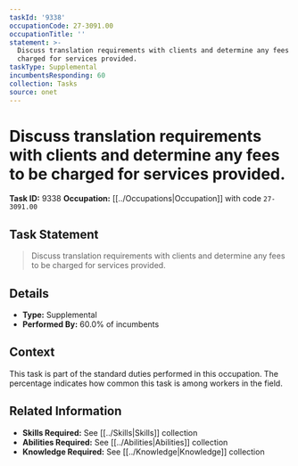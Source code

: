 ```yaml
---
taskId: '9338'
occupationCode: 27-3091.00
occupationTitle: ''
statement: >-
  Discuss translation requirements with clients and determine any fees to be
  charged for services provided.
taskType: Supplemental
incumbentsResponding: 60
collection: Tasks
source: onet
---
```

# Discuss translation requirements with clients and determine any fees to be charged for services provided.

**Task ID:** 9338
**Occupation:** [[../Occupations|Occupation]] with code `27-3091.00`

## Task Statement

> Discuss translation requirements with clients and determine any fees to be charged for services provided.

## Details

- **Type:** Supplemental
- **Performed By:** 60.0% of incumbents

## Context

This task is part of the standard duties performed in this occupation. The percentage indicates how common this task is among workers in the field.

## Related Information

- **Skills Required:** See [[../Skills|Skills]] collection
- **Abilities Required:** See [[../Abilities|Abilities]] collection
- **Knowledge Required:** See [[../Knowledge|Knowledge]] collection
